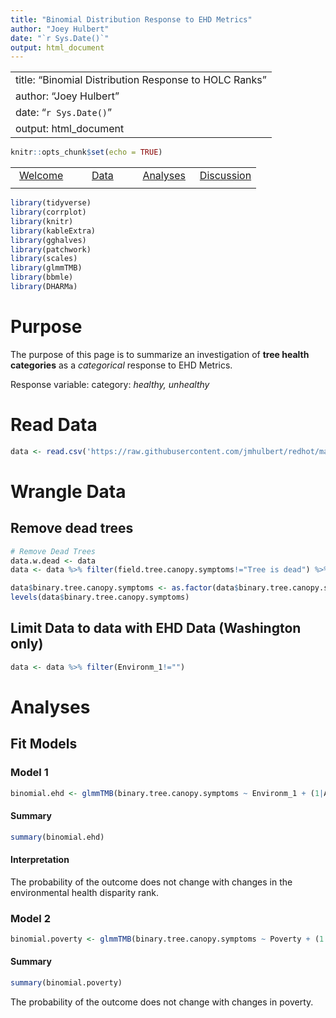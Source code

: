 ```yaml
---
title: "Binomial Distribution Response to EHD Metrics"
author: "Joey Hulbert"
date: "`r Sys.Date()`"
output: html_document
---
```


---
title: "Binomial Distribution Response to HOLC Ranks"
author: "Joey Hulbert"
date: "`r Sys.Date()`"
output: html_document
---

```r
knitr::opts_chunk$set(echo = TRUE)
```

|            |            |            |            |
|:----------:|:----------:|:----------:|:----------:|
|[Welcome](https://jmhulbert.github.io/redhot)|[Data](https://jmhulbert.github.io/redhot/data)|[Analyses](https://jmhulbert.github.io/redhot/analyses)|[Discussion](https://jmhulbert.github.io/redhot/discussion)|
|             |           |            |            |


```r
library(tidyverse)
library(corrplot)
library(knitr)
library(kableExtra)
library(gghalves)
library(patchwork)
library(scales)
library(glmmTMB)
library(bbmle)
library(DHARMa)
```


# Purpose

The purpose of this page is to summarize an investigation of **tree health categories** as a *categorical* response to EHD Metrics.

Response variable: category: *healthy, unhealthy*


# Read Data

```r
data <- read.csv('https://raw.githubusercontent.com/jmhulbert/redhot/main/data/urban-data-modified.csv')
```

# Wrangle Data

## Remove dead trees

```r
# Remove Dead Trees
data.w.dead <- data 
data <- data %>% filter(field.tree.canopy.symptoms!="Tree is dead") %>% filter(field.dieback.percent<100) %>% droplevels()
```

```r
data$binary.tree.canopy.symptoms <- as.factor(data$binary.tree.canopy.symptoms)
levels(data$binary.tree.canopy.symptoms)
```

## Limit Data to data with EHD Data (Washington only)

```r
data <- data %>% filter(Environm_1!="")
```

# Analyses

## Fit Models


### Model 1 

```r
binomial.ehd <- glmmTMB(binary.tree.canopy.symptoms ~ Environm_1 + (1|Area),family=binomial,data=data)
```


#### Summary

```r
summary(binomial.ehd)
```


#### Interpretation


The probability of the outcome does not change with changes in the environmental health disparity rank.


### Model 2 

```r
binomial.poverty <- glmmTMB(binary.tree.canopy.symptoms ~ Poverty + (1|Area),family=binomial,data=data)
```

#### Summary

```r
summary(binomial.poverty)
```


The probability of the outcome does not change with changes in poverty.



